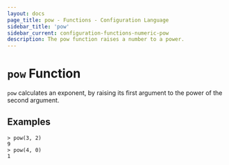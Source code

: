 ```yaml
---
layout: docs
page_title: pow - Functions - Configuration Language
sidebar_title: 'pow'
sidebar_current: configuration-functions-numeric-pow
description: The pow function raises a number to a power.
---
```


# `pow` Function

`pow` calculates an exponent, by raising its first argument to the power of the second argument.

## Examples

```
> pow(3, 2)
9
> pow(4, 0)
1
```
